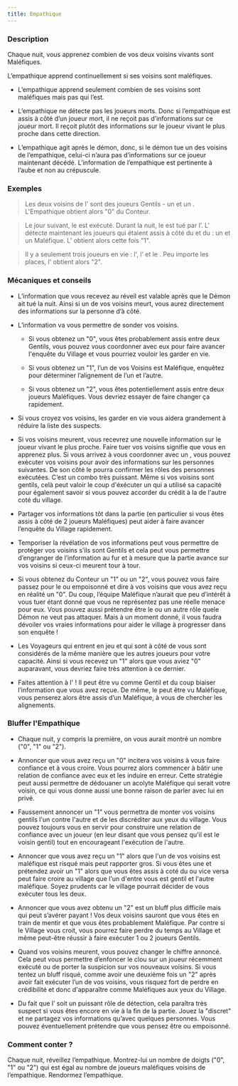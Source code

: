 ```yaml
---
title: Empathique
---
```



<Role EMPATHIQUE header />

### Description

Chaque nuit, vous apprenez combien de vos deux voisins vivants sont Maléfiques.

L’empathique apprend continuellement si ses voisins sont maléfiques.

-	L’empathique apprend seulement combien de ses voisins sont maléfiques mais pas qui l’est.

-	L’empathique ne détecte pas les joueurs morts. Donc si l’empathique est assis à côté d’un joueur mort, il ne reçoit pas d’informations sur ce joueur mort. Il reçoit plutôt des informations sur le joueur vivant le plus proche dans cette direction.

-	L’empathique agit après le démon, donc, si le démon tue un des voisins de l’empathique, celui-ci n’aura pas d’informations sur ce joueur maintenant décédé. L’information de l’empathique est pertinente à l’aube et non au crépuscule.  

### Exemples

> Les deux voisins de l'<Role EMPATHIQUE /> sont des joueurs Gentils - un <Role SOLDAT /> et un <Role MOINE />. L'Empathique obtient alors "0" du Conteur.

> Le jour suivant, le <Role SOLDAT /> est exécuté. Durant la nuit, le <Role MOINE /> est tué par l’<Role IMP />. L'<Role EMPATHIQUE /> détecte maintenant les joueurs qui étaient assis à côté du <Role SOLDAT /> et du <Role MOINE /> : un <Role ARCHIVISTE /> et un <Role VENGEUR /> Maléfique. L’<Role EMPATHIQUE /> obtient alors cette fois "1".

> Il y a seulement trois joueurs en vie : l'<Role EMPATHIQUE />, l’<Role IMP /> et le <Role BARON />. Peu importe les places, l'<Role EMPATHIQUE /> obtient alors "2".
 
### Mécaniques et conseils

- L’information que vous recevez au réveil est valable après que le Démon ait tué la nuit. Ainsi si un de vos voisins meurt, vous aurez directement des informations sur la personne d’à côté.

- L’information va vous permettre de sonder vos voisins.
 
    - Si vous obtenez un "0", vous êtes probablement assis entre deux Gentils, vous pouvez vous coordonner avec eux pour faire avancer l'enquête du Village et vous pourriez vouloir les garder en vie.

    - Si vous obtenez un "1", l’un de vos Voisins est Maléfique, enquêtez pour déterminer l’alignement de l’un et l’autre.

    - Si vous obtenez un "2", vous êtes potentiellement assis entre deux joueurs Maléfiques. Vous devriez essayer de faire changer ça rapidement.

- Si vous croyez vos voisins, les garder en vie vous aidera grandement à réduire la liste des suspects.

- Si vos voisins meurent, vous recevrez une nouvelle information sur le joueur vivant le plus proche. Faire tuer vos voisins signifie que vous en apprenez plus. Si vous arrivez à vous coordonner avec un <Role CROQUE_MORT />, vous pouvez exécuter vos voisins pour avoir des informations sur les personnes suivantes. De son côté le <Role CROQUE_MORT /> pourra confirmer les rôles des personnes exécutées. C’est un combo très puissant. Même si vos voisins sont gentils, celà peut valoir le coup d'éxécuter un <Role MERCENAIRE /> qui a utilisé sa capacité pour également savoir si vous pouvez accorder du crédit à la <Role VOYANTE /> de l'autre coté du village.

- Partager vos informations tôt dans la partie (en particulier si vous êtes assis à côté de 2 joueurs Maléfiques) peut aider à faire avancer l’enquête du Village rapidement.

- Temporiser la révélation de vos informations peut vous permettre de protéger vos voisins s’ils sont Gentils et cela peut vous permettre d’engranger de l’information au fur et à mesure que la partie avance sur vos voisins si ceux-ci meurent tour à tour.

- Si vous obtenez du Conteur un "1" ou un "2", vous pouvez vous faire passez pour le <Role SOULARD /> ou empoisonné et dire à vos voisins que vous avez reçu en réalité un "0". Du coup, l’équipe Maléfique n’aurait que peu d’intérêt à vous tuer étant donné que vous ne représentez pas une réelle menace pour eux. Vous pouvez aussi prétendre être le <Role SOLDAT /> ou un autre rôle quele Démon ne veut pas attaquer. Mais à un moment donné, il vous faudra dévoiler vos vraies informations pour aider le village à progresser dans son enquête !

- Les Voyageurs qui entrent en jeu et qui sont à côté de vous sont considérés de la même manière que les autres joueurs pour votre capacité. Ainsi si vous recevez un "1" alors que vous aviez "0" auparavant, vous devriez faire très attention à ce dernier.

- Faites attention à l'<Role ESPION /> ! Il peut être vu comme Gentil et du coup biaiser l’information que vous avez reçue. De même, le <Role RECLUS /> peut être vu Maléfique, vous penserez alors être assis d’un Maléfique, à vous de chercher les alignements.
 
### Bluffer l'Empathique

- Chaque nuit, y compris la première, on vous aurait montré un nombre ("0", "1" ou "2").

- Annoncer que vous avez reçu un "0" incitera vos voisins à vous faire confiance et à vous croire. Vous pourrez alors commencer à bâtir une relation de confiance avec eux et les induire en erreur. Cette stratégie peut aussi permettre de dédouaner un acolyte Maléfique qui serait votre voisin, ce qui vous donne aussi une bonne raison de parler avec lui en privé.

- Faussement annoncer un "1" vous permettra de monter vos voisins gentils l'un contre l'autre et de les discréditer aux yeux du village. Vous pouvez toujours vous en servir pour construire une relation de confiance avec un joueur (en leur disant que vous pensez qu'il est le voisin gentil) tout en encourageant l'exécution de l'autre.

- Annoncer que vous avez reçu un "1" alors que l'un de vos voisins est maléfique est risqué mais peut rapporter gros. Si vous êtes une <Role CROQUEUSE_D_HOMMES /> et prétendez avoir un "1" alors que vous êtes assis à coté du <Role IMP /> ou vice versa peut faire croire au village que l'un d'entre vous est gentil et l'autre maléfique. Soyez prudents car le village pourrait décider de vous exécuter tous les deux.

- Annoncer que vous avez obtenu un "2" est un bluff plus difficile mais qui peut s’avérer payant ! Vos deux voisins sauront que vous êtes en train de mentir et que vous êtes probablement Maléfique. Par contre si le Village vous croit, vous pourrez faire perdre du temps au Village et même peut-être réussir à faire exécuter 1 ou 2 joueurs Gentils.

- Quand vos voisins meurent, vous pouvez changer le chiffre annoncé. Cela peut vous permettre d’enfoncer le clou sur un joueur récemment exécuté ou de porter la suspicion sur vos nouveaux voisins. Si vous tentez un bluff risqué, comme avoir une deuxième fois un "2" après avoir fait exécuter l’un de vos voisins, vous risquez fort de perdre en crédibilité et donc d'apparaître comme Maléfiques aux yeux du Village.

- Du fait que l’<Role EMPATHIQUE /> soit un puissant rôle de détection, cela paraîtra très suspect si vous êtes encore en vie à la fin de la partie. Jouez la "discret" et ne partagez vos informations qu’avec quelques personnes. Vous pouvez éventuellement prétendre que vous pensez être <Role SOULARD /> ou empoisonné.

### Comment conter ?

Chaque nuit, réveillez l’empathique. Montrez-lui un nombre de doigts ("0", "1" ou "2") qui est égal au nombre de joueurs maléfiques voisins de l’empathique. Rendormez l’empathique. 